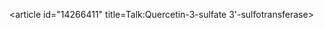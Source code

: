 <article id="14266411" title=Talk:Quercetin-3-sulfate 3'-sulfotransferase>
	<talkpage id="14266411" title="Talk:Quercetin-3-sulfate 3'-sulfotransferase">
{{Wikiproject MCB|importance=Low|class=Stub}}
	</talkpage>
</article>